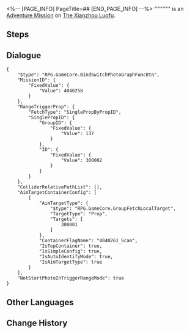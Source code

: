 <%-- [PAGE_INFO]
PageTitle=##
[END_PAGE_INFO] --%>
{{Stub|Dialogue.}}
{{Mission Infobox
|id            = 4040258
|title         = 
|image         = <!--Mission .png-->
|type          = Adventure
|event_name    = 
|chapter       = 
|requirements  = [[Trailblaze Continuance]] ''[[Sojourners' Ghastly Reverie]]'' completed
|summary       = <!--official mission summary from Fate's Atlas-->
|characters    = Trailblazer
|startLocation = [[The Xianzhou Luofu]] - [[Fyxestroll Garden]]
|world         = The Xianzhou Luofu
|area          = Fyxestroll Garden
|prev          = 
|next          = 
|rewards       = Adventure Log*2; Strale*10; Credit*3,000
}}
'''''''''' is an [[Adventure Mission]] on [[The Xianzhou Luofu]].

==Steps==


<!--
==Gameplay Notes==

--><!--
==Trial Character==

-->
==Dialogue==
{{Stub Dialogue}}
<pre>{
	"$type": "RPG.GameCore.BindSwitchPhotoGraphFuncBtn",
	"MissionID": {
		"FixedValue": {
			"Value": 4040258
		}
	},
	"RangeTriggerProp": {
		"FetchType": "SinglePropByPropID",
		"SinglePropID": {
			"GroupID": {
				"FixedValue": {
					"Value": 137
				}
			},
			"ID": {
				"FixedValue": {
					"Value": 300002
				}
			}
		}
	},
	"ColliderRelativePathList": [],
	"AimTargetContainerConfig": [
		{
			"AimTargetType": {
				"$type": "RPG.GameCore.GroupFetchLocalTarget",
				"TargetType": "Prop",
				"Targets": [
					300001
				]
			},
			"ContainerFlagName": "4040261_Scan",
			"IsTopContainer": true,
			"IsSimpleConfig": true,
			"IsAutoIdentifyMode": true,
			"IsAimTargetType": true
		}
	],
	"NotStartPhotoInTriggerRangeMode": true
}</pre>
{{Dialogue End}}

==Other Languages==
{{Other Languages
|en   = 
|zhs  = 
|zht  = 
|ja   = 
|ko   = 
|es   = 
|fr   = 
|ru   = 
|th   = 
|vi   = 
|de   = 
|id   = 
|pt   = 
}}

==Change History==
{{Change History|1.5}}
